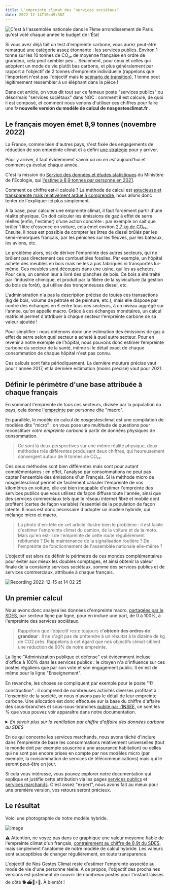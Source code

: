 ```yaml
---
title: L'empreinte climat des "services sociétaux"
date: 2022-12-14T10:49:38Z
---
```


![C'est à l'assemblée nationale dans le 7ème arrondissement de Paris qu'est voté chaque année le budget de l'État](https://user-images.githubusercontent.com/1177762/205978955-88a0ad61-244c-4afb-89a9-600eef3a5f1c.jpg)

Si vous avez déjà fait un test d'empreinte carbone, vous aurez peut-être remarqué une catégorie assez étonnante : les services publics. Environ 1 tonne sur les 10 tonnes de CO₂ₑ de moyenne française en ordre de grandeur, cela peut sembler peu... Seulement, pour ceux et celles qui adoptent un mode de vie plutôt bas carbone, et plus généralement par rapport à l'objectif de 2 tonnes d'empreinte individuelle (rappelons que l'important n'est pas l'objectif mais le [scénario de transition](https://datagir.ademe.fr/blog/budget-empreinte-carbone-c-est-quoi/)), 1 tonne peut légitimement ressembler à un éléphant dans la pièce ! 

Dans cet article, on vous dit tout sur ce fameux poste \"services publics\" ou désormais \"services sociétaux\" dans NGC : comment il est calculé, de quoi il est composé, et comment nous venons d'utiliser ces chiffres pour faire une **✨ nouvelle version du modèle de calcul de nosgestesclimat.fr** . 

## Le français moyen émet 8,9 tonnes (novembre 2022)

La France, comme bien d'autres pays, s'est fixée des engagements de réduction de son empreinte climat et a défini [une stratégie](https://www.ecologie.gouv.fr/strategie-nationale-bas-carbone-snbc) pour y arriver.  

Pour y arriver, il faut évidemment savoir *où on en est* aujourd'hui et comment ça évolue chaque année. 

C'est la mission du [Service des données et études statistiques](https://www.statistiques.developpement-durable.gouv.fr/) du Ministère de l'Écologie, qui [l'estime à 8,9 tonnes par personne en 2021](https://www.statistiques.developpement-durable.gouv.fr/lempreinte-carbone-de-la-france-de-1995-2021?rubrique=27&dossier=1286). 

Comment ce chiffre est-il calculé ? La méthode de calcul est [astucieuse et transparente mais relativement ardue à comprendre](https://github.com/datagir/nosgestesclimat-site/files/9980633/methodologie_empreinte_carbone_octobre2021_0.pdf), nous allons donc tenter de l'expliquer ici plus simplement.

À la base, pour calculer une empreinte climat, il faut forcément partir d'une réalité physique. On doit calculer les émissions de gaz à effet de serre réelles (enfin, l'estimer) d'une action concrète : par exemple on sait que brûler 1 litre d'essence en voiture, cela émet environ [2,7 kg de CO₂ₑ](https://nosgestesclimat.fr/documentation/transport/voiture/thermique/empreinte-au-litre). Ensuite, il nous est possible de compter les litres de diesel brûlés par les semi-remorques français, par les péniches sur les fleuves, par les bateaux, les avions, etc. 

Le problème alors, est de dériver l'empreinte des autres secteurs, qui ne brûlent pas directement ces combustibles fossiles. Par exemple, un hôpital achète des meubles en bois mais ne les a pas fabriqués ni transportés lui-même. Ces meubles sont découpés dans une usine, qui les as achetés. Pour cela, un camion leur a livré des planches de bois. Ce bois a été traité par l'industrie chimique, et produit par la filière de la sylviculture (la gestion du bois de forêt), qui utilise des tronçonneuses diesel, etc. 

L'administration n'a pas la description précise de toutes ces transactions (kg de bois, volume de pétrole et de peinture, etc.), mais elle dispose par contre des échanges en € entre tous ces secteurs, à un niveau aggrégé sur l'année, qu'on appelle macro. Grâce à ces échanges monétaires, un calcul matriciel permet d'attribuer à chaque secteur l'empreinte carbone de sa valeur ajoutée !

Pour simplifier : nous obtenons donc une estimation des émissions de gaz à effet de serre selon quel secteur a acheté à quel autre secteur. Pour en revenir à notre exemple de l’hôpital, nous pouvons donc estimer l’empreinte carbone du secteur de la santé, même si le détail exact de chaque consommation de chaque hôpital n'est pas connu.

Ces calculs sont faits périodiquement. La dernière mouture précise vaut pour l'année 2017, et la dernière estimation (moins précise) vaut pour 2021. 

## Définir le périmètre d'une base attribuée à chaque français

En sommant l'empreinte de tous ces secteurs, divisée par la population du pays, cela donne [l'empreinte](https://nosgestesclimat.fr/documentation/empreinte-SDES) par personne dite \"macro\". 

En parallèle, le modèle de calcul de nosgestesclimat est une compilation de modèles dits \"micro\" : on vous pose une multitude de questions pour reconstituer *votre empreinte carbone* à partir de données physiques de consommation.

> Ce sont là deux perspectives sur une même réalité physique, deux méthodes très différentes produisant deux chiffres, qui heureusement convergent autour de 9 tonnes de CO₂ₑ. 

Ces deux méthodes sont bien différentes mais sont pour autant complémentaires : en effet, l'analyse par consommations ne peut pas capter l'ensemble des émissions d'un Français. Si la méthode micro de nosgestesclimat permet de facilement calculer l'empreinte de vos kilomètres en voiture, elle est bien incapable d'estimer l'empreinte des services publics que vous utilisez de façon diffuse toute l'année, ainsi que des services commerciaux tels que le réseau internet fibré et mobile dont profitent (certes de façon variable) l'essentiel de la population de façon latente. Il nous est donc nécessaire d'adopter un modèle hybride, qui mélange micro et macro.

> La photo d'en-tête de cet article illustre bien le problème : il est facile d'estimer l'empreinte climat du camion, de la voiture et de la moto. Mais qu'en est-il de l'empreinte de cette route régulièrement rebitumée ? De la maintenance de la signalisation routière ? De l'empreinte de fonctionnement de l'assemblée nationale elle-même ? 

L'objectif est alors de définir le périmètre de ces mondes complémentaires pour éviter aux mieux les doubles comptages, et ainsi obtenir la valeur finale de la constante services sociétaux, somme des services publics et de services commerciaux, attribuée à chaque français.

![Recording 2022-12-15 at 14 02 25](https://user-images.githubusercontent.com/1177762/207865812-a37bbe96-2acd-4f0b-b9b5-ed64e93597da.gif)



## Un premier calcul

Nous avons donc analysé les données d'empreinte macro, [partagées par le SDES](https://www.statistiques.developpement-durable.gouv.fr/la-decomposition-de-lempreinte-carbone-de-la-demande-finale-de-la-france-par-postes-de-consommation), par secteur ligne par ligne, pour en inclure une part, de 0 à 100%, à l'empreinte des services sociétaux. 

> Rappelons que l'objectif reste toujours d'**obtenir des ordres de grandeur** : il ne s'agit pas de prétendre à un résultat à la dizaine de kg de CO2 près. Rappelons à cet égard que nos objectifs climat ciblent une réduction de 90% de notre empreinte. 

La ligne \"Administration publique et défense\" est évidemment incluse d'office à 100% dans les services publics : le citoyen n'a d'influence sur ces postes régaliens que par son vote et son engagement public. Il en est de même pour la ligne "Enseignement". 

En revanche, les choses se compliquent par exemple pour le poste \"🏗️ construction\" : il comprend de nombreuses activités diverses profitant à l'ensemble de la société, or nous n'avons pas le détail de leur empreinte carbone. Une allocation est donc effectuée sur la base du chiffre d'affaire des sous-branches et sous-sous-branches [publié par l'INSEE](https://www.insee.fr/fr/statistiques/4226067?sommaire=4226092), ce sont les % que vous pouvez voir apparaître dans notre documentation. 

<details>

<summary><i>En savoir plus sur la ventilation par chiffre d'affaire des données carbone du SDES</i></summary>

> Les données fournies par le SDES donnent une empreinte carbone correspondant à ce qui est consommé sur le territoire français par branche économique  (ex: E36 = réseau de distribution de l'eau = 677 kTCO₂ₑ) ou bien par groupement de branches économiques (ex: F41_43 = Construction = 54116 kTCO₂ₑ). Pour cette donnée, il y a un donc un premier niveau d'agrégation que nous avons choisi de désagréger selon la part de [chiffre d'affaire de la branche](https://www.insee.fr/fr/statistiques/4226067?sommaire=4226092) dans le groupement proposé par le SDES (ex: pour F41_43, on a F41=25%, F42=13.5%, F43=61.5%)
>
> Certaines données sont secrètes, nous avons fait l'hypothèse que ces données l'étaient également pour le calcul de l'empreinte carbone nationale. Faute d'informations supplémentaires, nous avons choisi de ne pas les considérer dans ces calculs de décomposition.
>
> Pour aller encore plus loin, nous avions parfois besoin d'un niveau de précision plus important en s'intéressant aux sous-branches économiques. En effet, si on prend l'exemple de E38 relatif à la collecte des déchets, seules les sous branches E3812 et E3822, concernant les déchets dangereux, étaient à inclure dans les services publics. Nous avons donc également utilisé la décomposition par chiffre d'affaire pour ressortir l'intensité carbone associées aux sous-branche en question au sein de E38.

</details>


En ce qui concerne les services marchands, nous avons tâché d'inclure dans l'empreinte de base les consommations relativement universelles (tout le monde doit par exemple souscrire à une assurance habitation) ou celles qui ne sont pas encore prises en compte par nos modèles micro (par exemple, la consommation de services de télécommunications) mais qui le seront peut-être un jour. 

Si cela vous intéresse, vous pouvez explorer notre documentation qui explique et justifie cette attribution via les pages [services publics](https://nosgestesclimat.fr/documentation/services-publics) et [services marchands](https://nosgestesclimat.netlify.app/documentation/services-marchands). C'est assez \"expert\", nous avons fait au mieux pour une première version, vos retours seront précieux.

## Le résultat

Voici une photographie de notre modèle hybride. 

![image](https://user-images.githubusercontent.com/1177762/207576758-03cfbc96-a6a2-4817-a4cb-4c4562342783.png)


⚠️ Attention, ne voyez pas dans ce graphique une valeur moyenne fiable de l'empreinte climat d'un français, [contrairement au chiffre de 8,9t du SDES](https://www.statistiques.developpement-durable.gouv.fr/lempreinte-carbone-de-la-france-de-1995-2021?rubrique=27&dossier=1286), mais simplement l'anatomie de notre modèle de calcul hybride. Les valeurs sont susceptibles de changer régulièrement, en toute transparence. 

L'objectif de Nos Gestes Climat reste d'estimer l'empreinte associée au mode de vie d'une personne réelle. À ce propos, l'objectif des prochaines versions est justement de couvrir de nombreux postes pour l'instant laissés de côté 🐕️⛴️🛵⚡️🏡. À bientôt !
